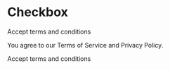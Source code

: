 

<Meta title="Checkbox" component={Checkbox} />

# Checkbox

<Story name="With text">
  <div className="items-top flex space-x-2">
    <Checkbox id="terms1" />
    <div className="grid gap-1.5 leading-none">
      <label
        htmlFor="terms1"
        className="text-sm font-medium leading-none peer-disabled:cursor-not-allowed peer-disabled:opacity-70"
      >
        Accept terms and conditions
      </label>
      <p className="text-sm text-slate-500 dark:text-slate-400">
        You agree to our Terms of Service and Privacy Policy.
      </p>
    </div>
  </div>
</Story>

<Story name="Disabled">
  <div className="flex items-center space-x-2">
    <Checkbox id="terms2" disabled />
    <label
      htmlFor="terms2"
      className="text-sm font-medium leading-none peer-disabled:cursor-not-allowed peer-disabled:opacity-70"
    >
      Accept terms and conditions
    </label>
  </div>
</Story>
